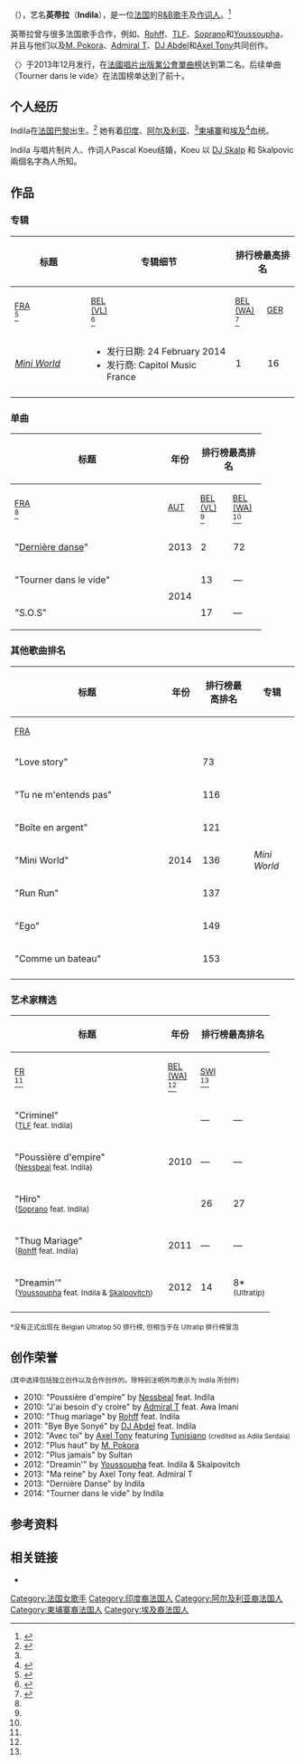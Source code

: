 {{blpsources|time=2014-07-11T07:55:22+00:00}}
{{NoteTA
|G1=Music
}}
{{艺人
| 姓名 = 英蒂拉<br />{{small|Indila}}
| 类型 = 女歌手
| 国籍 = {{法国}}
| 图片 = Indila - EBBA 2015.jpg
| 职业 =  [[歌手|歌手]]、[[作词人|作词人]]
| 本名 = Adila Sedraïa
| 出生日期 = {{birth date and age|1984|6|26}}
| 出生地 = {{法国}}[[巴黎|巴黎]]
| 活跃年代 = 2010年至今
| 音乐类型 = [[R&B|R&B]], [[Chanson|Chanson]], [[Bollywood|Bollywood]], [[French_Rap|French Rap]], [[Pop_music|Pop]]
| 网站 = http://indila.com indila.com
}}

'''{{lang|fr|Adila Sedraïa}}'''（{{bd|1984年|6月26日|||catIdx=I}}），艺名'''英蒂拉'''（'''Indila'''），是一位[[法國人|法国]]的[[R&B|R&B]][[歌手|歌手]]及[[作词人|作词人]]。<ref name="leparisien-3532007">{{cite web |last=Bureau |first=Éric |title=Indila : le tube surprise de l’hiver |url=http://www.leparisien.fr/musique/albums/video-indila-le-tube-surprise-de-l-hiver-27-01-2014-3532007.php |publisher=Le Parisien |archiveurl=https://web.archive.org/web/20170802205421/http://www.leparisien.fr/musique/albums/video-indila-le-tube-surprise-de-l-hiver-27-01-2014-3532007.php |language=fr |date=27 January 2014 |deadurl=no |archivedate=2017-08-02 |accessdate=24 June 2014 }}</ref>

英蒂拉曾与很多法国歌手合作，例如{{link-fr|Nessbeal}}、[[Rohff|Rohff]]、[[TLF_(band)|TLF]]、[[Soprano_(rapper)|Soprano]]和[[Youssoupha|Youssoupha]]，并且与他们以及[[M._Pokora|M. Pokora]]、[[Admiral_T|Admiral T]]、[[DJ_Abdel|DJ Abdel]]和[[Axel_Tony|Axel Tony]]共同创作。

〈{{tsl|fr|Dernière danse (Indila song)|Dernière danse}}〉于2013年12月发行，在[[法國唱片出版業公會|法國唱片出版業公會單曲榜]]达到第二名。后续单曲〈Tourner dans le vide〉在法国榜单达到了前十。{{citation needed|date=May 2014}}

==个人经历==
Indila在[[法国|法国]][[巴黎|巴黎]]出生。<ref>{{cite web|title=Birth certificate (in french)|url=https://fr.wikipedia.org/wiki/Discussion:Indila#Date_de_naissance_:_fin_du_myst.C3.A8re_.21|accessdate=23 May 2014|language=fr|date=23 May 2014|archive-date=2020-10-14|archive-url=https://web.archive.org/web/20201014164350/https://fr.wikipedia.org/wiki/Discussion:Indila#Date_de_naissance_:_fin_du_myst.C3.A8re_.21|dead-url=no}}</ref> 她有着[[印度|印度]]、[[阿尔及利亚|阿尔及利亚]]、<ref name="leparisien-3532007" />[[柬埔寨|柬埔寨]]和[[埃及|埃及]]<ref>{{Cite web |url=http://www.public.fr/News/Photos/Photos-Indila-5-choses-a-savoir-sur-LA-nouvelle-chanteuse-qui-nous-fait-danser-494700 |title=存档副本 |accessdate=2014-07-11 |archive-date=2017-06-04 |archive-url=https://web.archive.org/web/20170604034457/http://www.public.fr/News/Photos/Photos-Indila-5-choses-a-savoir-sur-LA-nouvelle-chanteuse-qui-nous-fait-danser-494700 |dead-url=yes }}</ref>血统。 

Indila 与唱片制片人、作词人Pascal Koeu结婚，Koeu 以 [[Skalp|DJ Skalp]] 和 Skalpovic 兩個名字為人所知。

==作品==

===专辑===
{| class="wikitable plainrowheaders" style="text-align:center;" border="1"
! scope="col" rowspan="2" style="width:8em;"| 标题
! scope="col" rowspan="2" style="width:16em;"| 专辑细节
! scope="col" colspan="6" | 排行榜最高排名
! scope="col" rowspan="2" style="width:8em;"| [[List_of_music_recording_certifications|Certifications]]
|-
! scope="col" style="width:3em;font-size:90%;"| [[SNEP|FRA]]<br><ref name=fr>{{Cite web |url=http://lescharts.com/showinterpret.asp?interpret=Indila |title=LesCharts.com Indila discography |accessdate=2014-07-11 |archive-date=2014-03-05 |archive-url=https://web.archive.org/web/20140305203639/http://www.lescharts.com/showinterpret.asp?interpret=Indila |dead-url=no }}</ref>
! scope="col" style="width:3em;font-size:90%;"| [[Ultratop|BEL<br>(VL)]]<br><ref name=bel-vl>{{Cite web |url=http://www.ultratop.be/nl/showinterpret.asp?interpret=Indila |title=Ultratop: Indila discography |accessdate=2014-07-11 |archive-date=2014-06-14 |archive-url=https://web.archive.org/web/20140614085535/http://www.ultratop.be/nl/showinterpret.asp?interpret=Indila |dead-url=no }}</ref>
! scope="col" style="width:3em;font-size:90%;"| [[Ultratop|BEL <br>(WA)]]<br><ref name=bel>{{Cite web |url=http://www.ultratop.be/fr/showinterpret.asp?interpret=Indila |title=Ultratop: Indila discography |accessdate=2014-07-11 |archive-date=2014-06-14 |archive-url=https://web.archive.org/web/20140614092553/http://www.ultratop.be/fr/showinterpret.asp?interpret=Indila |dead-url=no }}</ref>
! scope="col" style="width:3em;font-size:90%;"| [[German_Albums_Chart|GER]]
! scope="col" style="width:3em;font-size:90%;"| [[OLiS|POL]]<br><ref>Peak chart positions in Poland:
* ''Mini World'': {{cite web |url=http://olis.onyx.pl/listy/index.asp?idlisty=872&lang=en |title=Official Retail Sales Chart :: sales for the period 23.06.2014 - 29.06.2014 |publisher=[[OLiS|OLiS]] |accessdate=4 July 2014 |archive-date=2016-03-05 |archive-url=https://web.archive.org/web/20160305040848/http://olis.onyx.pl/listy/index.asp?idlisty=872&lang=en |dead-url=no }}</ref>
! scope="col" style="width:3em;font-size:90%;"| [[Swiss_Hitparade|SWI]]<br><ref name=CH>{{Cite web |url=http://hitparade.ch/showinterpret.asp?interpret=Indila |title=Hitparade.ch Indila discography |accessdate=2014-07-11 |archive-date=2014-03-04 |archive-url=https://web.archive.org/web/20140304045041/http://hitparade.ch/showinterpret.asp?interpret=Indila |dead-url=no }}</ref>
|-
! scope="row"| ''[[Mini_World_(Indila_album)|Mini World]]''
|
*发行日期: 24 February 2014
*发行商: Capitol Music France
|1
|16
|1
|32
|3
|11
|
|-
|}

===单曲===
{| class="wikitable plainrowheaders" style="text-align:center;" border="1"
! scope="col" rowspan="2" style="width:16em;"| 标题
! scope="col" rowspan="2" | 年份
! scope="col" colspan="10" | 排行榜最高排名
! scope="col" rowspan="2" | 专辑
|-
! scope="col" style="width:3em;font-size:90%;"| [[SNEP|FRA]]<br><ref name=fr/>
! scope="col" style="width:3em;font-size:90%;"| [[Ö3_Austria_Top_40|AUT]]
! scope="col" style="width:3em;font-size:90%;"| [[Ultratop|BEL<br>(VL)]]<br><ref name=bel-vl/>
! scope="col" style="width:3em;font-size:90%;"| [[Ultratop|BEL<br>(WA)]]<br><ref name=bel/>
! scope="col" style="width:3em;font-size:90%;"| [[German_Albums_Chart|GER]]
! scope="col" style="width:3em;font-size:90%;"| [[Polish_Music_Charts|POL]]<br><ref name="POLofficial">{{cite web|title=Top Airplay|url=http://zpav.pl/rankingi/listy/airplay/topairplay.php?idlisty=1328|publisher=[[Polish_Society_of_the_Phonographic_Industry|ZPAV]]|accessdate=June 23, 2014|deadurl=yes|archiveurl=https://web.archive.org/web/20140714225943/http://zpav.pl/rankingi/listy/airplay/topairplay.php?idlisty=1328|archivedate=2014年7月14日}}</ref>
! scope="col" style="width:3em;font-size:90%;"| [[Swiss_Hitparade|SWI]]<br><ref name=CH/>
! scope="col" style="width:3em;font-size:90%;"| [[Greece|GRE]]<br><ref name="GR">{{cite web|url=http://www.billboard.com/biz/charts/2014-03-08/greece|publisher=[[Prometheus_Global_Media|Prometheus Global Media]]|title=Greece Digital Songs - March 8, 2014|date=8 March 2014|accessdate=10 June 2014|archive-date=2019-05-01|archive-url=https://web.archive.org/web/20190501230449/https://www.billboard.com/biz/charts/2014-03-08/greece|dead-url=no}}{{subscription required}}</ref>
! scope="col" style="width:3em;font-size:90%;"| [[Israel|ISR]]<br><ref name="IL">{{cite web|url=http://mediaforest.biz/WeeklyCharts/HistoryWeeklyCharts.aspx|title=Media Forest - March 29, 2014|deadurl=yes|archiveurl=https://web.archive.org/web/20150628201321/http://www.mediaforest.biz/WeeklyCharts/HistoryWeeklyCharts.aspx|archivedate=2015年6月28日|accessdate=2014年7月11日}}</ref>
! scope="col" style="width:3em;font-size:90%;"| [[Turkey|TUR]]<br><ref name="TUR">{{cite web|url=https://www.numberone.com.tr/tr/muzik/number-one-top-40/index.1.html|title=Number 1 - April 15, 2014|accessdate=2014-07-11|archive-date=2016-10-21|archive-url=https://web.archive.org/web/20161021022606/http://www.numberone.com.tr/tr/muzik/number-one-top-40/index.1.html|dead-url=no}}</ref>
|-
! scope="row"| "[[Dernière_danse|Dernière danse]]"
| 2013
|2
|72
|5
|2
|47
|8
|15
|1
|1
|1
| rowspan="3"| ''Mini World''
|-
! scope="row"| "Tourner dans le vide"
| rowspan=2|2014
|13
|—
|—
|11
|—
|—
|—
|10
|—
|—
|-
! scope="row"| "S.O.S"
|17
|—
|—
|8<br><small>(Ultratip)</small>
|—
|—
|—
|10
|—
|—
|}

=== 其他歌曲排名 ===
{| class="wikitable plainrowheaders" style="text-align:center;" border="1"
! scope="col" rowspan="2" style="width:16em;"| 标题
! scope="col" rowspan="2" style="width:2.8em;"| 年份
! scope="col" colspan="1" | 排行榜最高排名
! scope="col" rowspan="2" | 专辑
|-
! scope="col" style="width:3em; font-size:90%;"| [[SNEP|FRA]]
|-
! scope="row"| "Love story"
|rowspan="7"| 2014
|73
|rowspan="7"| ''Mini World''
|-
! scope="row"| "Tu ne m'entends pas"
|116
|-
! scope="row"| "Boîte en argent"
|121
|-
! scope="row"| "Mini World"
|136
|-
! scope="row"| "Run Run"
|137
|-
! scope="row"| "Ego"
|149
|-
! scope="row"| "Comme un bateau"
|153
|-
|}

=== 艺术家精选 ===
{| class="wikitable plainrowheaders" style="text-align:center;" border="1"
! scope="col" rowspan="2" style="width:16em;"| 标题
! scope="col" rowspan="2" | 年份
! scope="col" colspan="3" | 排行榜最高排名
! scope="col" rowspan="2" | 专辑
|-
! scope="col" style="width:3em;font-size:90%;"| [[France|FR]]<br><ref name=fr/>
! scope="col" style="width:3em;font-size:90%;"| [[Wallonia|BEL<br>(WA)]]<br><ref name=bel/>
! scope="col" style="width:3em;font-size:90%;"| [[Swiss_Hitparade|SWI]]<br><ref name=bel/>
|-
! scope="row"| "Criminel" <br><small>([[TLF_(band)|TLF]] feat. Indila)</small>
|rowspan="3"|2010
|—
|—
|—
|''Renaissance''
|-
! scope="row"| "Poussière d'empire" <br><small>([[Nessbeal|Nessbeal]] feat. Indila)</small>
|—
|—
|—
|''[[NE2S|NE2S]]''
|-
! scope="row"| "Hiro" <br><small>([[Soprano_(rapper)|Soprano]] feat. Indila)</small>
|26
|27
|—
|''La colombe''
|-
! scope="row"| "Thug Mariage" <br><small>([[Rohff|Rohff]] feat. Indila)</small>
|2011
|—
|—
|—
|''La cuenta''
|-
! scope="row"| "Dreamin'" <br><small>([[Youssoupha|Youssoupha]] feat. Indila & [[Skalp|Skalpovitch]])</small>
|2012
|14
|8* <br><small>(Ultratip)</small>
|65
|''Noir désir''
|-
|}
<small>*没有正式出现在 Belgian Ultratop 50 排行榜, 但相当于在 Ultratip 排行榜冒泡</small>

==创作荣誉==
<small>(其中选择包括独立创作以及合作创作的。除特别注明外均表示为 Indila 所创作)</small>
*2010: "Poussière d'empire" by [[Nessbeal|Nessbeal]] feat. Indila  
*2010: "J'ai besoin d'y croire" by [[Admiral_T|Admiral T]] feat. Awa Imani 
*2010: "Thug mariage" by [[Rohff|Rohff]] feat. Indila 
*2011: "Bye Bye Sonyé" by [[DJ_Abdel|DJ Abdel]] feat. Indila 
*2012: "Avec toi" by [[Axel_Tony|Axel Tony]] featuring [[Tunisiano|Tunisiano]] <small>(credited as Adila Serdaia)</small>
*2012: "Plus haut" by [[M._Pokora|M. Pokora]] 
*2012: "Plus jamais" by Sultan
*2012: "Dreamin'" by [[Youssoupha|Youssoupha]] feat. Indila & Skalpovitch
*2013: "Ma reine" by Axel Tony feat. Admiral T
*2013: "Dernière Danse" by Indila
*2014: "Tourner dans le vide" by Indila

==参考资料==
{{reflist}}

==相关链接==
*{{Official website|http://www.indila.com/}}

{{DEFAULTSORT: Indila}}
[[Category:法国女歌手|Category:法国女歌手]]
[[Category:印度裔法国人|Category:印度裔法国人]]
[[Category:阿尔及利亚裔法国人|Category:阿尔及利亚裔法国人]]
[[Category:柬埔寨裔法国人|Category:柬埔寨裔法国人]]
[[Category:埃及裔法国人|Category:埃及裔法国人]]